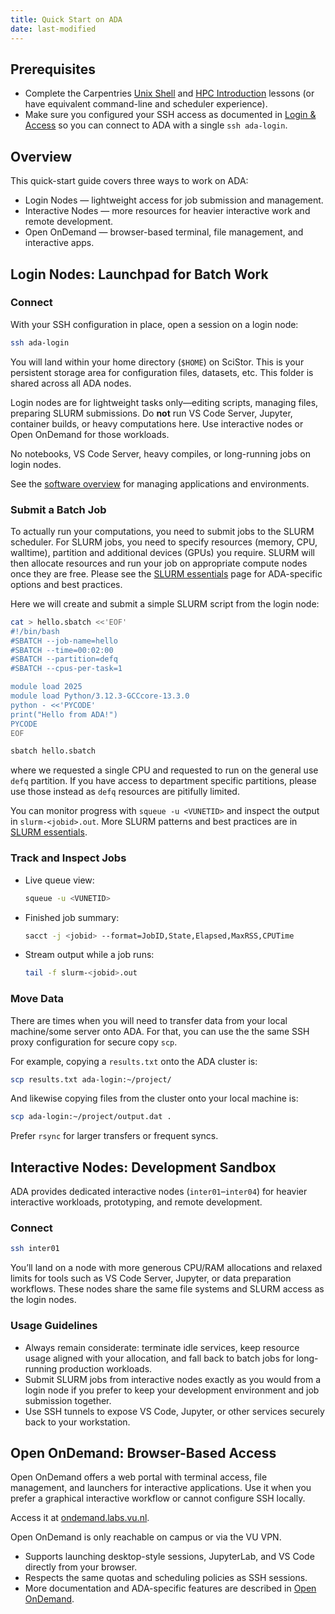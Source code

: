 ```yaml
---
title: Quick Start on ADA
date: last-modified
---
```


## Prerequisites

::: {.callout-warning title="Do this first"}

- Complete the Carpentries [Unix Shell](https://swcarpentry.github.io/shell-novice/) and [HPC Introduction](https://carpentries-incubator.github.io/hpc-intro/) lessons (or have equivalent command-line and scheduler experience).
- Make sure you configured your SSH access as documented in [Login & Access](./login.qmd) so you can connect to ADA with a single `ssh ada-login`.

:::

## Overview

This quick-start guide covers three ways to work on ADA:

- Login Nodes — lightweight access for job submission and management.
- Interactive Nodes — more resources for heavier interactive work and remote development.
- Open OnDemand — browser-based terminal, file management, and interactive apps.

## Login Nodes: Launchpad for Batch Work

### Connect

With your SSH configuration in place, open a session on a login node:

```sh
ssh ada-login
```

You will land within your home directory (`$HOME`) on SciStor. This is your persistent storage area for configuration files, datasets, etc. This folder is shared across all ADA nodes.

Login nodes are for lightweight tasks only—editing scripts, managing files, preparing SLURM submissions. Do **not** run VS Code Server, Jupyter, container builds, or heavy computations here. Use interactive nodes or Open OnDemand for those workloads.

::: {.callout-danger title="Strict rule on login nodes"}
No notebooks, VS Code Server, heavy compiles, or long-running jobs on login nodes.
:::

See the [software overview](./software.qmd) for managing applications and environments.

### Submit a Batch Job

To actually run your computations, you need to submit jobs to the SLURM scheduler.
For SLURM jobs, you need to specify resources (memory, CPU, walltime), partition and additional devices (GPUs) you require. 
SLURM will then allocate resources and run your job on appropriate compute nodes once they are free. 
Please see the [SLURM essentials](./slurm.qmd) page for ADA-specific options and best practices.

Here we will create and submit a simple SLURM script from the login node:

```sh
cat > hello.sbatch <<'EOF'
#!/bin/bash
#SBATCH --job-name=hello
#SBATCH --time=00:02:00
#SBATCH --partition=defq
#SBATCH --cpus-per-task=1

module load 2025
module load Python/3.12.3-GCCcore-13.3.0
python - <<'PYCODE'
print("Hello from ADA!")
PYCODE
EOF

sbatch hello.sbatch
```
where we requested a single CPU and requested to run on the general use `defq` partition. 
If you have access to department specific partitions, please use those instead as `defq` resources are pitifully limited.

You can monitor progress with `squeue -u <VUNETID>` and inspect the output in `slurm-<jobid>.out`. More SLURM patterns and best practices are in [SLURM essentials](./slurm.qmd).

### Track and Inspect Jobs

- Live queue view:
  ```sh
  squeue -u <VUNETID>
  ```
- Finished job summary:
  ```sh
  sacct -j <jobid> --format=JobID,State,Elapsed,MaxRSS,CPUTime
  ```
- Stream output while a job runs:
  ```sh
  tail -f slurm-<jobid>.out
  ```

### Move Data

There are times when you will need to transfer data from your local machine/some server onto ADA.
For that, you can use the the same SSH proxy configuration for secure copy `scp`. 

For example, copying a `results.txt` onto the ADA cluster is:
```sh
scp results.txt ada-login:~/project/
```

And likewise copying files from the cluster onto your local machine is: 
```sh
scp ada-login:~/project/output.dat .
```

Prefer `rsync` for larger transfers or frequent syncs.

## Interactive Nodes: Development Sandbox

ADA provides dedicated interactive nodes (`inter01`–`inter04`) for heavier interactive workloads, prototyping, and remote development.

### Connect

```sh
ssh inter01
```

You’ll land on a node with more generous CPU/RAM allocations and relaxed limits for tools such as VS Code Server, Jupyter, or data preparation workflows. These nodes share the same file systems and SLURM access as the login nodes.

### Usage Guidelines

- Always remain considerate: terminate idle services, keep resource usage aligned with your allocation, and fall back to batch jobs for long-running production workloads.
- Submit SLURM jobs from interactive nodes exactly as you would from a login node if you prefer to keep your development environment and job submission together.
- Use SSH tunnels to expose VS Code, Jupyter, or other services securely back to your workstation.

## Open OnDemand: Browser-Based Access

Open OnDemand offers a web portal with terminal access, file management, and launchers for interactive applications. Use it when you prefer a graphical interactive workflow or cannot configure SSH locally.

Access it at [ondemand.labs.vu.nl](https://ondemand.labs.vu.nl).

::: {.callout-warning title="Access requirement"}
Open OnDemand is only reachable on campus or via the VU VPN.
:::

- Supports launching desktop-style sessions, JupyterLab, and VS Code directly from your browser.
- Respects the same quotas and scheduling policies as SSH sessions.
- More documentation and ADA-specific features are described in [Open OnDemand](./open-ondemand.qmd).
